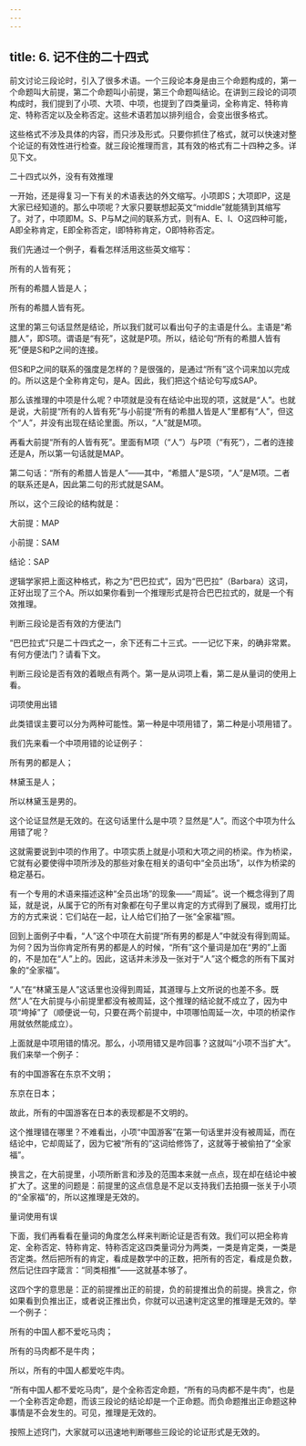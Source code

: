 ```yaml
---
---
---
```

title: 6. 记不住的二十四式
---




前文讨论三段论时，引入了很多术语。一个三段论本身是由三个命题构成的，第一个命题叫大前提，第二个命题叫小前提，第三个命题叫结论。在讲到三段论的词项构成时，我们提到了小项、大项、中项，也提到了四类量词，全称肯定、特称肯定、特称否定以及全称否定。这些术语若加以排列组合，会变出很多格式。

这些格式不涉及具体的内容，而只涉及形式。只要你抓住了格式，就可以快速对整个论证的有效性进行检查。就三段论推理而言，其有效的格式有二十四种之多。详见下文。





二十四式以外，没有有效推理


一开始，还是得复习一下有关的术语表达的外文缩写。小项即S；大项即P，这是大家已经知道的。那么中项呢？大家只要联想起英文“middle”就能猜到其缩写了。对了，中项即M。S、P与M之间的联系方式，则有A、E、I、O这四种可能，A即全称肯定，E即全称否定，I即特称肯定，O即特称否定。

我们先通过一个例子，看看怎样活用这些英文缩写：

所有的人皆有死；

所有的希腊人皆是人；

所有的希腊人皆有死。

这里的第三句话显然是结论，所以我们就可以看出句子的主语是什么。主语是“希腊人”，即S项。谓语是“有死”，这就是P项。所以，结论句“所有的希腊人皆有死”便是S和P之间的连接。

但S和P之间的联系的强度是怎样的？是很强的，是通过“所有”这个词来加以完成的。所以这是个全称肯定句，是A。因此，我们把这个结论句写成SAP。

那么该推理的中项是什么呢？中项就是没有在结论中出现的项，这就是“人”。也就是说，大前提“所有的人皆有死”与小前提“所有的希腊人皆是人”里都有“人”，但这个“人”，并没有出现在结论里面。所以，“人”就是M项。

再看大前提“所有的人皆有死”。里面有M项（“人”）与P项（“有死”），二者的连接还是A，所以第一句话就是MAP。

第二句话：“所有的希腊人皆是人”——其中，“希腊人”是S项，“人”是M项。二者的联系还是A，因此第二句的形式就是SAM。

所以，这个三段论的结构就是：

大前提：MAP

小前提：SAM

结论：SAP

逻辑学家把上面这种格式，称之为“巴巴拉式”，因为“巴巴拉”（Barbara）这词，正好出现了三个A。所以如果你看到一个推理形式是符合巴巴拉式的，就是一个有效推理。





判断三段论是否有效的方便法门


“巴巴拉式”只是二十四式之一，余下还有二十三式。一一记忆下来，的确非常累。有何方便法门？请看下文。

判断三段论是否有效的着眼点有两个。第一是从词项上看，第二是从量词的使用上看。


词项使用出错

此类错误主要可以分为两种可能性。第一种是中项用错了，第二种是小项用错了。

我们先来看一个中项用错的论证例子：

所有男的都是人；

林黛玉是人；

所以林黛玉是男的。

这个论证显然是无效的。在这句话里什么是中项？显然是“人”。而这个中项为什么用错了呢？

这就需要说到中项的作用了。中项实质上就是小项和大项之间的桥梁。作为桥梁，它就有必要使得中项所涉及的那些对象在相关的语句中“全员出场”，以作为桥梁的稳定基石。

有一个专用的术语来描述这种“全员出场”的现象——“周延”。说一个概念得到了周延，就是说，从属于它的所有对象都在句子里以肯定的方式得到了展现，或用打比方的方式来说：它们站在一起，让人给它们拍了一张“全家福”照。

回到上面例子中看，“人”这个中项在大前提“所有男的都是人”中就没有得到周延。为何？因为当你肯定所有男的都是人的时候，“所有”这个量词是加在“男的”上面的，不是加在“人”上的。因此，这话并未涉及一张对于“人”这个概念的所有下属对象的“全家福”。

“人”在“林黛玉是人”这话里也没得到周延，其道理与上文所说的也差不多。既然“人”在大前提与小前提里都没有被周延，这个推理的结论就不成立了，因为中项“垮掉”了（顺便说一句，只要在两个前提中，中项哪怕周延一次，中项的桥梁作用就依然能成立）。

上面就是中项用错的情况。那么，小项用错又是咋回事？这就叫“小项不当扩大”。我们来举一个例子：

有的中国游客在东京不文明；

东京在日本；

故此，所有的中国游客在日本的表现都是不文明的。

这个推理错在哪里？不难看出，小项“中国游客”在第一句话里并没有被周延，而在结论中，它却周延了，因为它被“所有的”这词给修饰了，这就等于被偷拍了“全家福”。

换言之，在大前提里，小项所断言和涉及的范围本来就一点点，现在却在结论中被扩大了。这里的问题是：前提里的这点信息是不足以支持我们去拍摄一张关于小项的“全家福”的，所以这推理是无效的。


量词使用有误

下面，我们再看看在量词的角度怎么样来判断论证是否有效。我们可以把全称肯定、全称否定、特称肯定、特称否定这四类量词分为两类，一类是肯定类，一类是否定类。然后把所有的肯定，看成是数学中的正数，把所有的否定，看成是负数，然后记住四字箴言：“同类相推”——这就基本够了。

这四个字的意思是：正的前提推出正的前提，负的前提推出负的前提。换言之，你如果看到负推出正，或者说正推出负，你就可以迅速判定这里的推理是无效的。举一个例子：

所有的中国人都不爱吃马肉；

所有的马肉都不是牛肉；

所以，所有的中国人都爱吃牛肉。

“所有中国人都不爱吃马肉”，是个全称否定命题，“所有的马肉都不是牛肉”，也是一个全称否定命题，而该三段论的结论却是一个正命题。而负命题推出正命题这种事情是不会发生的。可见，推理是无效的。

按照上述窍门，大家就可以迅速地判断哪些三段论的论证形式是无效的。